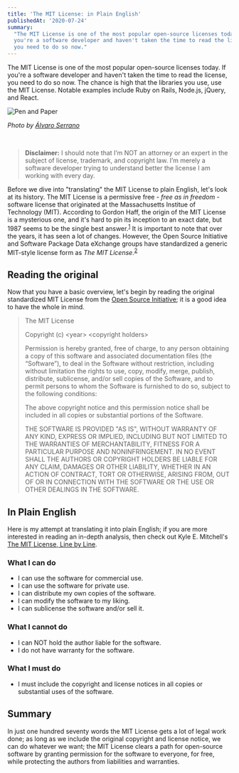 ```yaml
---
title: 'The MIT License: in Plain English'
publishedAt: '2020-07-24'
summary:
  "The MIT License is one of the most popular open-source licenses today. If
  you're a software developer and haven't taken the time to read the license,
  you need to do so now."
---
```


The MIT License is one of the most popular open-source licenses today. If you're
a software developer and haven't taken the time to read the license, you need to
do so now. The chance is high that the libraries you use, use the MIT License.
Notable examples include Ruby on Rails, Node.js, jQuery, and React.

<Image
  src="/static/img/mit-license-in-plain-english/alvaro-serrano-pen-and-paper.jpg"
  height={800}
  width={1200}
  priority={true}
  alt="Pen and Paper"
/>

_Photo by [Álvaro Serrano](https://unsplash.com/@alvaroserrano)_

<br />

> **Disclaimer:** I should note that I’m NOT an attorney or an expert in the
> subject of license, trademark, and copyright law. I’m merely a software
> developer trying to understand better the license I am working with every day.

Before we dive into "translating" the MIT License to plain English, let's look
at its history. The MIT License is a permissive free - _free as in freedom_ -
software license that originated at the Massachusetts Institue of Technology
(MIT). According to Gordon Haff, the origin of the MIT License is a mysterious
one, and it's hard to pin its inception to an exact date, but 1987 seems to be
the single best
answer.<sup>[1](https://opensource.com/article/19/4/history-mit-license)</sup>
It is important to note that over the years, it has seen a lot of changes.
However, the Open Source Initiative and Software Package Data eXchange groups
have standardized a generic MIT-style license form as _The MIT
License_.<sup>[2](https://writing.kemitchell.com/2016/09/21/MIT-License-Line-by-Line.html)</sup>

## Reading the original

Now that you have a basic overview, let's begin by reading the original
standardized MIT License from the
[Open Source Initiative](https://opensource.org/licenses/MIT); it is a good idea
to have the whole in mind.

> The MIT License
>
> Copyright (c) \<year\> \<copyright holders\>
>
> Permission is hereby granted, free of charge, to any person obtaining a copy
> of this software and associated documentation files (the “Software”), to deal
> in the Software without restriction, including without limitation the rights
> to use, copy, modify, merge, publish, distribute, sublicense, and/or sell
> copies of the Software, and to permit persons to whom the Software is
> furnished to do so, subject to the following conditions:
>
> The above copyright notice and this permission notice shall be included in all
> copies or substantial portions of the Software.
>
> THE SOFTWARE IS PROVIDED "AS IS", WITHOUT WARRANTY OF ANY KIND, EXPRESS OR
> IMPLIED, INCLUDING BUT NOT LIMITED TO THE WARRANTIES OF MERCHANTABILITY,
> FITNESS FOR A PARTICULAR PURPOSE AND NONINFRINGEMENT. IN NO EVENT SHALL THE
> AUTHORS OR COPYRIGHT HOLDERS BE LIABLE FOR ANY CLAIM, DAMAGES OR OTHER
> LIABILITY, WHETHER IN AN ACTION OF CONTRACT, TORT OR OTHERWISE, ARISING FROM,
> OUT OF OR IN CONNECTION WITH THE SOFTWARE OR THE USE OR OTHER DEALINGS IN THE
> SOFTWARE.

## In Plain English

Here is my attempt at translating it into plain English; if you are more
interested in reading an in-depth analysis, then check out Kyle E. Mitchell's
[The MIT License, Line by Line](https://writing.kemitchell.com/2016/09/21/MIT-License-Line-by-Line.html).

### What I can do

- I can use the software for commercial use.
- I can use the software for private use.
- I can distribute my own copies of the software.
- I can modify the software to my liking.
- I can sublicense the software and/or sell it.

### What I cannot do

- I can NOT hold the author liable for the software.
- I do not have warranty for the software.

### What I must do

- I must include the copyright and license notices in all copies or substantial
  uses of the software.

## Summary

In just one hundred seventy words the MIT License gets a lot of legal work done;
as long as we include the original copyright and license notice, we can do
whatever we want; the MIT License clears a path for open-source software by
granting permission for the software to everyone, for free, while protecting the
authors from liabilities and warranties.
